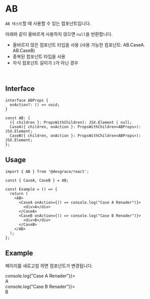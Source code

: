 
# AB

`AB 테스트`할 때 사용할 수 있는 컴포넌트입니다. 

아래와 같이 올바르게 사용하지 않으면 `null`을 반환합니다.

- 올바르지 않은 컴포넌트 타입을 사용 (사용 가능한 컴포넌트: AB.CaseA. AB.CaseB)
- 중복된 컴포넌트 타입을 사용
- 자식 컴포넌트 길이가 `2`가 아닌 경우

<br />

## Interface
```tsx
interface ABProps {
  onAction?: () => void;
}

const AB: {
  ({ children }: PropsWithChildren): JSX.Element | null;
  CaseA({ children, onAction }: PropsWithChildren<ABProps>): JSX.Element;
  CaseB({ children, onAction }: PropsWithChildren<ABProps>): JSX.Element;
};
```

## Usage

```tsx
import { AB } from '@devgrace/react';

const { CaseA, CaseB } = AB;

const Example = () => {
  return (
    <AB>
      <CaseA onAction={() => console.log("Case A Renader")}>
        <div>A</div>
      </CaseA>
      <CaseB onAction={() => console.log("Case B Renader")}>
        <div>B</div>
      </CaseB>
    </AB>
  );
}; 
```

## Example

<div>
  <p>페이지를 새로고침 하면 컴포넌트가 변경됩니다.</p>
  <AB>
    <AB.CaseA onAction={() => console.log("Case A Renader")}>
      <div style={{ width: "50px", backgroundColor: "green", color: "white", fontSize: '2rem', textAlign: 'center'}}>A</div>
    </AB.CaseA>
    <AB.CaseB onAction={() => console.log("Case B Renader")}>
      <div style={{width: "50px", backgroundColor: "green", color: "white", fontSize: '2rem', textAlign: 'center'}}>B</div>
    </AB.CaseB>
  </AB>
</div>